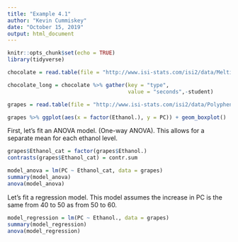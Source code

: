 ```yaml
---
title: "Example 4.1"
author: "Kevin Cummiskey"
date: "October 15, 2019"
output: html_document
---
```


```r
knitr::opts_chunk$set(echo = TRUE)
library(tidyverse)

```

```r
chocolate = read.table(file = "http://www.isi-stats.com/isi2/data/MeltingTimes.txt", header = T, sep = "\t")

chocolate_long = chocolate %>% gather(key = "type",
                                      value = "seconds",-student)

```




```r
grapes = read.table(file = "http://www.isi-stats.com/isi2/data/Polyphenols.txt", header = T)

grapes %>% ggplot(aes(x = factor(Ethanol.), y = PC)) + geom_boxplot()

```


First, let's fit an ANOVA model. (One-way ANOVA). This allows for a separate mean for each ethanol level.

```r
grapes$Ethanol_cat = factor(grapes$Ethanol.)
contrasts(grapes$Ethanol_cat) = contr.sum

model_anova = lm(PC ~ Ethanol_cat, data = grapes)
summary(model_anova)
anova(model_anova)
```


Let's fit a regression model.  This model assumes the increase in PC is the same from 40 to 50 as from 50 to 60.

```r
model_regression = lm(PC ~ Ethanol., data = grapes)
summary(model_regression)
anova(model_regression)
```



